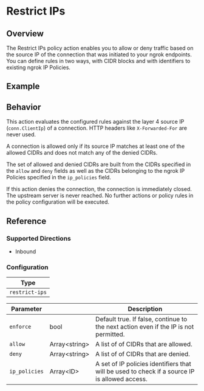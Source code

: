 
# Restrict IPs

## Overview

The Restrict IPs policy action enables you to allow or deny traffic based on the source IP
of the connection that was initiated to your ngrok endpoints. You can define rules in two ways, with CIDR blocks and with identifiers to existing ngrok IP Policies.

## Example

<ExampleTLS />

## Behavior

This action evaluates the configured rules against the layer 4 source IP (`conn.ClientIp`) of a connection. HTTP headers like `X-Forwarded-For` are never used.

A connection is allowed only if its source IP matches at least one of the allowed CIDRs and does not match any of the denied CIDRs.

The set of allowed and denied CIDRs are built from the CIDRs specified in the `allow` and `deny` fields as well as the CIDRs belonging to the ngrok IP Policies specified in the `ip_policies` field.

If this action denies the connection, the connection is immediately closed. The upstream server is never reached. No further actions or policy rules in the policy configuration will be executed.

## Reference

### Supported Directions

- Inbound

### Configuration

| Type           |
| -------------- |
| `restrict-ips` |

| Parameter     | &nbsp;              | Description                                                                                   |
| ------------- | ------------------- | --------------------------------------------------------------------------------------------- |
| `enforce`     | bool                | Default true. If false, continue to the next action even if the IP is not permitted.          |
| `allow`       | Array&lt;string&gt; | A list of of CIDRs that are allowed.                                                          |
| `deny`        | Array&lt;string&gt; | A list of of CIDRs that are denied.                                                           |
| `ip_policies` | Array&lt;ID&gt; | A set of IP policies identifiers that will be used to check if a source IP is allowed access. |
